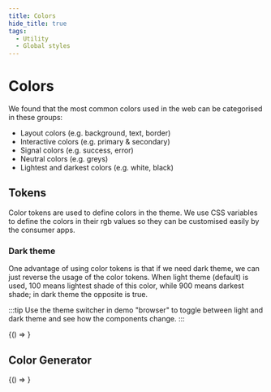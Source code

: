 ```yaml
---
title: Colors
hide_title: true
tags:
  - Utility
  - Global styles
---
```



# Colors

We found that the most common colors used in the web can be categorised in these groups:

- Layout colors (e.g. background, text, border)
- Interactive colors (e.g. primary & secondary)
- Signal colors (e.g. success, error)
- Neutral colors (e.g. greys)
- Lightest and darkest colors (e.g. white, black)

## Tokens

Color tokens are used to define colors in the theme. We use CSS variables to define the colors in their rgb values so they can be customised easily by the consumer apps.

### Dark theme

One advantage of using color tokens is that if we need dark theme, we can just reverse the usage of the color tokens.
When light theme (default) is used, 100 means lightest shade of this color, while 900 means darkest shade; in dark theme the opposite is true.

:::tip
Use the theme switcher in demo "browser" to toggle between light and dark theme and see how the components change.
:::

<BrowserOnly>{() => <ColorDisplay />}</BrowserOnly>

## Color Generator

<BrowserOnly>{() => <ColorGenerator />}</BrowserOnly>
